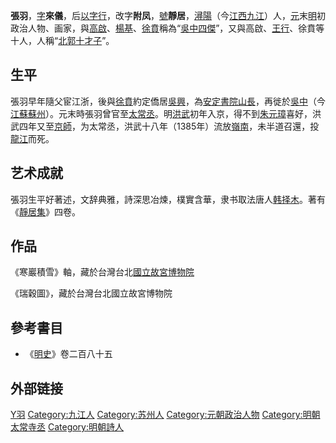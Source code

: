 {{Otheruses|other=名为张羽的其他人物|张羽}}
{{Otheruses|other=名为张来仪的其他人物|张来仪}}

'''張羽'''{{BD|1333年||1385年}}，[[表字|字]]'''來儀'''，后[[以字行|以字行]]，改字'''附凤'''，[[號|號]]'''靜居'''，[[潯陽|潯陽]]（今[[江西|江西]][[九江|九江]]）人，[[元|元]]末[[明|明]]初政治人物、画家，與[[高啟|高啟]]、[[楊基|楊基]]、[[徐贲_(明朝)|徐賁]]稱為“[[吳中四傑|吳中四傑]]”，又與高啟、[[王行|王行]]、徐賁等十人，人稱“[[北郭十才子|北郭十才子]]”。

== 生平 ==
張羽早年隨父宦江浙，後與[[徐贲_(明朝)|徐賁]]約定僑居[[吳興|吳興]]，為[[安定書院|安定書院]][[山長|山長]]，再徙於[[苏州市|吳中]]（今[[江蘇|江蘇]][[蘇州|蘇州]]）。元末時張羽曾官至[[太常丞|太常丞]]。明[[洪武|洪武]]初年入京，得不到[[朱元璋|朱元璋]]喜好，洪武四年又至[[京師|京師]]，为太常丞，洪武十八年（1385年）流放[[嶺南|嶺南]]，未半道召還，投[[龍江|龍江]]而死。

== 艺术成就 ==
張羽生平好著述，文辞典雅，詩深思冶煉，樸實含華，隶书取法唐人[[韩择木|韩择木]]。著有《[[靜居集|靜居集]]》四卷。

== 作品 ==
《寒巖積雪》軸，藏於台灣台北[[國立故宮博物院|國立故宮博物院]]

《瑞穀圖》，藏於台灣台北國立故宮博物院

== 參考書目 ==
* 《[[明史|明史]]》卷二百八十五

== 外部链接 ==
{{北郭十友}}

{{Authority control}}
{{DEFAULTSORT:Zhang张}}
[[Category:張姓|Y羽]]
[[Category:九江人|Category:九江人]]
[[Category:苏州人|Category:苏州人]]
[[Category:元朝政治人物|Category:元朝政治人物]]
[[Category:明朝太常寺丞|Category:明朝太常寺丞]]
[[Category:明朝詩人|Category:明朝詩人]]

{{明朝人物小作品}}